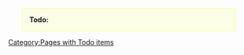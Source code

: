 <div style="margin-left: 2em; margin-right: 3em; padding-left: 1em; padding-right: 4em; background-color: #FDFEE7; border: 1px solid #F9FD96;">'''Todo:''' {{{1}}}</div>

[[Category:Pages with Todo items]]